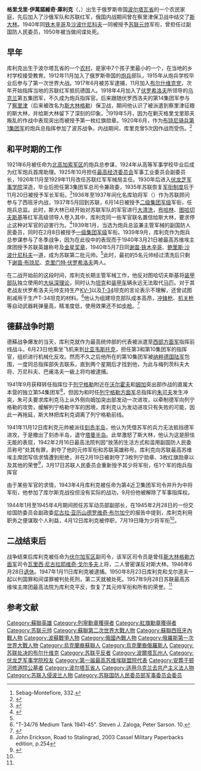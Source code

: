 {{Infobox military person
| name = 格里戈里·伊萬諾維奇·庫利克
| image = [[File:Grigory_Kulik.jpg|200px]]
| caption = 库利克元帅
| born = {{Birth date|1890|11|9}}
| died = {{death date and age|1950|8|24|1890|11|9}}
| placeofbirth = {{Flag|Russian Empire}}波尔塔瓦地区（{{lang|ru|Дудниково ныне}}）
| placeofdeath = {{flag|Soviet Union|1936}}[[莫斯科|莫斯科]]
| placeofburial = 
| placeofburial_label =
| nickname = 
| party = [[File:КПСС.png|25px]] [[俄国社会民主工党（布尔什维克）|俄国社会民主工党（布尔什维克）]]<br/>{{small|（1917年–1918年）}}<br/>[[File:КПСС.png|25px]] [[俄国共产党（布尔什维克）|俄国共产党（布尔什维克）]]<br/>{{small|（1918年–1924年）}}<br/>[[File:КПСС.png|25px]] [[全联盟共产党（布尔什维克）|全联盟共产党（布尔什维克）]]<br/>{{small|（1925年–1950年）}}
| allegiance = {{flag|Russian Empire}}<br/>{{small|（1912年－1917年）}}<br>{{USSR}}<br/>{{small|（1918年－1946年）}}
| branch=
| serviceyears = 1912年－1946年
| rank = [[File:Red_Army_Marshal_1940.png|25px]] [[苏联元帅列表|苏联元帅]]<br/>{{small|（1940年–1942年；1957年平反恢復）}}
| unit = 第3集团军<br>54集团军<br>第4近卫集团军
| commands = [[File:Flag_of_Russia.svg|25px]] [[沙俄陆军|沙俄陆军]]<br>[[File:Red_Army_flag.svg|25px]] [[蘇聯紅軍|蘇聯紅軍]]
| battles = [[第一次世界大战|第一次世界大战]]<br>[[俄国内战|俄国内战]]<br>[[苏波战争|苏波战争]]<br>[[西班牙内战|西班牙内战]]<br>[[冬季战争|冬季战争]]<br>[[苏德战争|第二次世界大战]]
| awards = {{Hero of the Soviet Union}} [[苏联英雄|苏联英雄]]<br>[[File:Order_of_Lenin_ribbon_bar.png|40px]] [[列宁勋章|列宁勋章]]（4次）<br>[[File:Order_of_Red_Banner_ribbon_bar.png|40px]] [[红旗勋章|红旗勋章]]（4次）<br>[[File:Defleningrad.png|40px]] [[保卫列宁格勒奖章|保卫列宁格勒奖章]]<br>工农红军成立20周年奖章<br>1941年－1949年反德国法西斯胜利奖章
| relations = 
| laterwork = 
}}

'''格里戈里·伊萬諾維奇·庫利克'''（{{lang-ru|'''Григорий Иванович Кулик'''}}，{{bd|1890年||1950年||catIdx=Кулик}}）出生于俄罗斯帝国[[波尔塔瓦省|波尔塔瓦省]]的一个农民家庭，先后加入了沙俄军队和苏联红军，俄国内战期间曾在察里津保卫战中结交了[[斯大林|斯大林]]。1940年同[[谢苗·康斯坦丁诺维奇·铁木辛哥|铁木辛哥]]及[[鲍里斯·米哈伊洛维奇·沙波什尼科夫|沙波什尼科夫]]一同被授予[[苏联元帅|苏联元帅]]军衔，曾担任过副国防人民委员，1950年被当做间谍处死。

==早年==
库利克出生于波尔塔瓦省的一个[[农村|农村]]，是家中7个孩子里最小的一个，在当地的乡村学校接受教育。1912年11月加入了俄罗斯帝国的[[炮兵|炮兵]]部队，1915年从炮兵学校毕业后参与了第一次世界大战。1917年6月被苏军逮捕，11月加入[[布尔什维克党|布尔什维克党]]，次年开始指挥当地的苏联红军抵抗德国人。1918年4月加入了[[克里门特·伏罗希洛夫|伏罗希洛夫]]所领导的[[乌克兰|乌克兰]]第五集团军，不久成为炮兵指挥官。后来跟随伏罗西洛夫的第14集团军参与了[[察里津|察里津]]（后来被改名为[[斯大林格勒|斯大林格勒]]）保卫战，期间他认识了被派遣到察里津征粮的斯大林，并给斯大林留下了深刻的印象。<ref>Sebag-Montefiore, 332.</ref>1919年5月，因为在剿灭格里戈里耶夫叛乱的作战中表现突出而被授予第一枚红旗勋章。1920年6月，作为[[布琼尼|布琼尼]][[骑兵第1集团军|骑兵第1集团军]]的炮兵总指挥参加了波苏战争。内战期间，库里克曾5次因作战而受伤。<ref name=hero>[http://www.warheroes.ru/hero/hero.asp?Hero_id=1512 {{Wayback|url=http://www.warheroes.ru/hero/hero.asp?Hero_id=1512 |date=20110915093825 }} {{Wayback|url=http://www.warheroes.ru/hero/hero.asp?Hero_id=1512 |date=20110915093825 }} {{lang|ru|Кулик Григорий Иванович}}]{{ru}}</ref>

==和平时期的工作==
1921年6月被任命为[[北高加索军区|北高加索军区]]的炮兵总参谋，1924年从高等军事学校毕业后成为红军炮兵首席助理。1925年10月担任[[最高经济委员会|最高经济委员会]]军事工业委员会副委员长，1926年11月至1929年11月改任苏联红军军械局主任。1930年后进入[[伏龙芝军事学院|伏龙芝军事学院]]深造，毕业后担任第3集团军总司令兼政委，1935年苏联恢复[[苏联军衔|军衔制度]]后于11月20日被授予军长军衔。<ref>[http://www.marshals.su/BIOS/Kulik.html {{lang|ru|Кулик Григорий Иванович}}] {{Wayback|url=http://www.marshals.su/BIOS/Kulik.html |date=20090331075557 }}{{ru}}</ref>1936年至1937年间化名库珀将军（{{lang|ru|Генерал Купер}}）作为苏联顾问参与了西班牙内战，1937年5月回到苏联，6月14日被授予[[二级集团军级|二级集团军级]]军衔，任炮兵总监。此时，斯大林已经开始对苏联军队的军官进行[[大清洗|大清洗]]，[[布哈林|布哈林]]、[[图哈切夫斯基|图哈切夫斯基]]等红军高级领导人卷入其中，库利克同一些军官联名置信给斯大林，要求停止这种对军官的迫害行为。<ref>[http://www.hrono.ru/biograf/bio_k/kulikgi.php {{Wayback|url=http://www.hrono.ru/biograf/bio_k/kulikgi.php |date=20100309224443 }} {{Wayback|url=http://www.hrono.ru/biograf/bio_k/kulikgi.php |date=20100309224443 }} {{lang|ru|Кулик Григорий Иванович}}]{{ru}}</ref>1939年1月，当选为炮兵总监兼主管军械的副国防人民委员，同时在2月8日被授予[[一级集团军级|一级集团军级]]军衔。1939年9月，库利克作为炮兵总参谋参与了冬季战争，因为在此役中的表现而于1940年3月21日被最高苏维埃主席团授予苏联英雄称号及[[金星奖章|金星奖章]]，1940年5月7日同[[谢苗·铁木辛哥|谢苗·铁木辛哥]]、[[鲍里斯·沙波什尼科夫|鲍里斯·沙波什尼科夫]]一道，成为苏联第二批元帅。<ref name=hero/>此时，最初的5名元帅经过清洗后只剩下[[谢苗·布琼尼|谢苗·布琼尼]]、[[克里门特·伏罗希洛夫|克里门特·伏罗希洛夫]]两人。

在二战开始前的这段时间，库利克长期主管军械工作，他反对图哈切夫斯基将[[装甲部队|装甲部队]]独立使用的[[大纵深理论|大纵深理论]]，同时认为[[坦克|坦克]]和[[装甲车|装甲车]]辆永远无法取代[[马|马]]匹。对于其老战友伏罗希洛夫元帅支持生产[[KV-1|KV-1]]以及[[T-34|T-34]]坦克的言论表示不理解，还曾试图削减用于生产T-34坦克的材料。<ref>"T-34/76 Medium Tank 1941-45". Steven J. Zaloga, Peter Sarson. 10.</ref>他认为组建坦克部队成本高昂，[[冲锋枪|冲锋枪]]、[[机关枪|机关枪]]等自动武器耗弹量高，精准度低，使用效果还不如[[步枪|步枪]]。<ref>[http://www.peoples.ru/military/commander/grigoriy_kulik/ {{Wayback|url=http://www.peoples.ru/military/commander/grigoriy_kulik/ |date=20100909153024 }} {{Wayback|url=http://www.peoples.ru/military/commander/grigoriy_kulik/ |date=20100909153024 }} {{lang|ru|Григорий Иванович Кулик}}]{{ru}}</ref>

==德蘇战争时期==
德蘇战争爆发的当天，库利克就作为最高统帅部的代表被派遣至[[西部方面军|西部方面军]]指挥前线战斗。6月23日他乘坐飞机来到[[比亚韦斯托克|比亚韦斯托克]]，担任第3和第10集团军的指挥官，组织进行机械化反攻。然而不久之后他所在的第10集团军被[[纳粹德国陆军|纳粹德国陆军]]包围，一度同总指挥部失去联系，直到两个星期后才找到他，为此与梅列茨科夫大将、万尼科夫、巴甫洛夫一級上将均被逮捕。

1941年9月获释转任指挥位于[[列宁格勒|列宁格勒]]附近在[[沃尔霍夫|沃尔霍夫]]和[[姆加|姆加]]突出部作战的直属大本营的独立第54集团军<ref>John Erickson, Road to Stalingrad, 2003 Cassel Military Paperbacks edition, p.254</ref>，但因为和时任[[列宁格勒方面军|列宁格勒方面军]]总指挥的[[朱可夫|朱可夫]]发生冲突，朱可夫要求库利克马上从外侧向姆加突出部发动一次进攻，以牵制德军向列宁格勒的攻势，缓解列宁格勒守军的困境，库利克认为发动进攻只有失败的可能，因此一再拖延，斯大林把库利克调离了列宁格勒前线。

1941年11月12日库利克元帅被派往[[刻赤半岛|刻赤半岛]]，他认为凭借苏军的兵力无法抵挡德军进攻，于是撤出了刻赤半岛，退守[[塔曼半岛|塔曼半岛]]。此举激怒了斯大林，他认为这是胆怯无能的表现，1942年2月16日最高法院判因“放荡的生活方式和滥用副国防人民委员称号”处其有罪，剥夺了他的元帅军衔和苏联英雄称号。库利克向苏联最高苏维埃主席团写信求情遭到拒绝，并在2月19日被剥夺了3枚列宁勋章、3枚红旗勋章以及其他的荣誉<ref>[http://www.hrono.ru/libris/stalin/15-58.html {{Wayback|url=http://www.hrono.ru/libris/stalin/15-58.html |date=20111014223549 }} {{Wayback|url=http://www.hrono.ru/libris/stalin/15-58.html |date=20111014223549 }} {{lang|ru|Сочинения в 16 томах}}]{{ru}}</ref>，3月17日苏联人民委员会重新授予其少将军衔，任1个军的炮兵指挥官

由于某些军官的求情，1943年4月库利克被任命为第4近卫集团军司令并升为中将军衔，他参加了库尔斯克战役但没有实际的战功，9月份他被解除了军事指挥权。

1944年1月至1945年4月期间担任苏军动员部副部长，在1945年2月28日的一份交给国防委员会副政委[[尼古拉·亚历山德罗维奇·布尔加宁|尼古拉·亚历山德罗维奇·布尔加宁]]的报告中提到，库利克利用职务之便谋取个人利益，4月12日库利克被停职，7月19日降为少将军衔<ref name=hero/>。

==二战结束后==
战争结束后库利克被任命为[[伏尔加军区|伏尔加军区]]副司令，该军区司令员是曾任[[斯大林格勒方面军|斯大林格勒方面军]]司令[[瓦里西·尼古拉耶维奇·戈尔多夫|瓦里西·尼古拉耶维奇·戈尔多夫]]上将，二人曾密谋反对斯大林。1946年6月28日[[退休|退休]]。1947年1月11日库利克被逮捕。1950年8月23日库利克和戈尔道夫一起以判国罪和间谍罪被判处死刑，第二天就被处死。1957年9月28日苏联最高苏维埃主席团最高法院为库利克平反，恢复了其元帅军衔和所有的荣誉。<ref name=hero/>
==参考文献==
<div class="references-small">
<references></references>
</div>

{{苏联元帅}}
{{Authority control}}
{{DEFAULTSORT: Kulik, Grigory}}
[[Category:蘇聯英雄|Category:蘇聯英雄]]
[[Category:列寧勳章獲得者|Category:列寧勳章獲得者]]
[[Category:紅旗勳章獲得者|Category:紅旗勳章獲得者]]
[[Category:苏联元帅|Category:苏联元帅]]
[[Category:蘇聯第二次世界大戰人物|Category:蘇聯第二次世界大戰人物]]
[[Category:蘇聯西班牙內戰人物|Category:蘇聯西班牙內戰人物]]
[[Category:波蘇戰爭人物|Category:波蘇戰爭人物]]
[[Category:俄國內戰人物|Category:俄國內戰人物]]
[[Category:俄羅斯第一次世界大戰人物|Category:俄羅斯第一次世界大戰人物]]
[[Category:烏克蘭裔蘇聯人|Category:烏克蘭裔蘇聯人]]
[[Category:烏克蘭裔俄羅斯人|Category:烏克蘭裔俄羅斯人]]
[[Category:苏联处决的布尔什维克|Category:苏联处决的布尔什维克]]
[[Category:苏联平反者|Category:苏联平反者]]
[[Category:波爾塔瓦州人|Category:波爾塔瓦州人]]
[[Category:伏龙芝军事学院校友|Category:伏龙芝军事学院校友]]
[[Category:第一届最高苏维埃联盟院代表|Category:第一届最高苏维埃联盟院代表]]
[[Category:安葬于顿河修道院公墓者|Category:安葬于顿河修道院公墓者]]
[[Category:波尔塔瓦省人|Category:波尔塔瓦省人]]
[[Category:适用乌克兰去共产主义法人物|Category:适用乌克兰去共产主义法人物]]
[[Category:苏联入侵波兰人物|Category:苏联入侵波兰人物]]
[[Category:苏联国防人民委员部军事委员会委员|Category:苏联国防人民委员部军事委员会委员]]